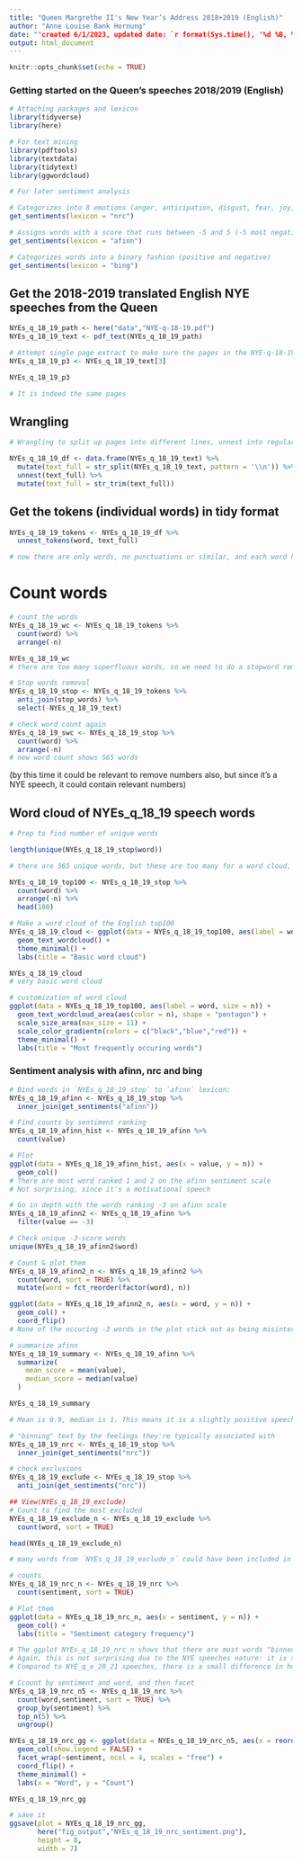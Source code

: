 ```yaml
---
title: "Queen Margrethe II's New Year’s Address 2018+2019 (English)"
author: "Anne Louise Bank Hornung"
date: ""created 6/1/2023, updated date: `r format(Sys.time(), '%d %B, %Y')`"
output: html_document
---
```


```r
knitr::opts_chunk$set(echo = TRUE)
```

### Getting started on the Queen's speeches 2018/2019 (English)

```r

# Attaching packages and lexicon
library(tidyverse)
library(here)

# For text mining
library(pdftools)
library(textdata)
library(tidytext)
library(ggwordcloud)

# For later sentiment analysis

# Categorizes into 8 emotions (anger, anticipation, disgust, fear, joy, sadness, surprise, trust) and positive / negative
get_sentiments(lexicon = "nrc")

# Assigns words with a score that runs between -5 and 5 (-5 most negative sentiment, 5 most positive sentiment)
get_sentiments(lexicon = "afinn")

# Categorizes words into a binary fashion (positive and negative)
get_sentiments(lexicon = "bing")
```


## Get the 2018-2019 translated English NYE speeches from the Queen
```r

NYEs_q_18_19_path <- here("data","NYE-q-18-19.pdf")
NYEs_q_18_19_text <- pdf_text(NYEs_q_18_19_path)
```

```r

# Attempt single page extract to make sure the pages in the NYE-q-18-19.pdf are the same as when running it here
NYEs_q_18_19_p3 <- NYEs_q_18_19_text[3]

NYEs_q_18_19_p3

# It is indeed the same pages
```

## Wrangling
```r
# Wrangling to split up pages into different lines, unnest into regular columns, and removing leading/trailing white space

NYEs_q_18_19_df <- data.frame(NYEs_q_18_19_text) %>% 
  mutate(text_full = str_split(NYEs_q_18_19_text, pattern = '\\n')) %>% 
  unnest(text_full) %>% 
  mutate(text_full = str_trim(text_full)) 

```

## Get the tokens (individual words) in tidy format
```r

NYEs_q_18_19_tokens <- NYEs_q_18_19_df %>% 
  unnest_tokens(word, text_full)

# now there are only words, no punctuations or similar, and each word has its own row

```


# Count words
```r

# count the words
NYEs_q_18_19_wc <- NYEs_q_18_19_tokens %>% 
  count(word) %>% 
  arrange(-n)

NYEs_q_18_19_wc
# there are too many superfluous words, so we need to do a stopword removal in English

```


```r

# Stop words removal
NYEs_q_18_19_stop <- NYEs_q_18_19_tokens %>% 
  anti_join(stop_words) %>% 
  select(-NYEs_q_18_19_text)

```


```r

# check word count again
NYEs_q_18_19_swc <- NYEs_q_18_19_stop %>% 
  count(word) %>% 
  arrange(-n)
# new word count shows 565 words

```

(by this time it could be relevant to remove numbers also, but since it's a NYE speech, it could contain relevant numbers)

## Word cloud of NYEs_q_18_19 speech words
```r

# Prep to find number of unique words

length(unique(NYEs_q_18_19_stop$word))

# there are 565 unique words, but these are too many for a word cloud, so I'll find the 100 most frequent words

NYEs_q_18_19_top100 <- NYEs_q_18_19_stop %>% 
  count(word) %>% 
  arrange(-n) %>% 
  head(100)
```

```r
# Make a word cloud of the English top100
NYEs_q_18_19_cloud <- ggplot(data = NYEs_q_18_19_top100, aes(label = word)) +
  geom_text_wordcloud() +
  theme_minimal() +
  labs(title = "Basic word cloud")

NYEs_q_18_19_cloud
# very basic word cloud

# customization of word cloud
ggplot(data = NYEs_q_18_19_top100, aes(label = word, size = n)) +
  geom_text_wordcloud_area(aes(color = n), shape = "pentagon") +
  scale_size_area(max_size = 11) +
  scale_color_gradientn(colors = c("black","blue","red")) +
  theme_minimal() +
  labs(title = "Most frequently occuring words")

```

### Sentiment analysis with afinn, nrc and bing
```r

# Bind words in `NYEs_q_18_19_stop` to `afinn` lexicon:
NYEs_q_18_19_afinn <- NYEs_q_18_19_stop %>% 
  inner_join(get_sentiments("afinn"))

# Find counts by sentiment ranking
NYEs_q_18_19_afinn_hist <- NYEs_q_18_19_afinn %>% 
  count(value)

# Plot 
ggplot(data = NYEs_q_18_19_afinn_hist, aes(x = value, y = n)) +
  geom_col()
# There are most word ranked 1 and 2 on the afinn sentiment scale
# Not surprising, since it's a motivational speech

# Go in depth with the words ranking -3 on afinn scale
NYEs_q_18_19_afinn2 <- NYEs_q_18_19_afinn %>% 
  filter(value == -3)

# Check unique -3-score words
unique(NYEs_q_18_19_afinn2$word)

# Count & plot them
NYEs_q_18_19_afinn2_n <- NYEs_q_18_19_afinn2 %>% 
  count(word, sort = TRUE) %>% 
  mutate(word = fct_reorder(factor(word), n))

ggplot(data = NYEs_q_18_19_afinn2_n, aes(x = word, y = n)) +
  geom_col() +
  coord_flip()
# None of the occuring -3 words in the plot stick out as being misinterpreted or lost in translation

```

```r

# summarize afinn
NYEs_q_18_19_summary <- NYEs_q_18_19_afinn %>% 
  summarize(
    mean_score = mean(value),
    median_score = median(value)
  )

NYEs_q_18_19_summary

# Mean is 0.9, median is 1. This means it is a slightly positive speech based on the afinn lexicon

```


```r

# "binning" text by the feelings they're typically associated with
NYEs_q_18_19_nrc <- NYEs_q_18_19_stop %>% 
  inner_join(get_sentiments("nrc"))

# check exclusions
NYEs_q_18_19_exclude <- NYEs_q_18_19_stop %>% 
  anti_join(get_sentiments("nrc"))

## View(NYEs_q_18_19_exclude)
# Count to find the most excluded
NYEs_q_18_19_exclude_n <- NYEs_q_18_19_exclude %>% 
  count(word, sort = TRUE)

head(NYEs_q_18_19_exclude_n)

# many words from ´NYEs_q_18_19_exclude_n´ could have been included in sentiment analysis

```


```r

# counts
NYEs_q_18_19_nrc_n <- NYEs_q_18_19_nrc %>% 
  count(sentiment, sort = TRUE)

# Plot them
ggplot(data = NYEs_q_18_19_nrc_n, aes(x = sentiment, y = n)) +
  geom_col() +
  labs(title = "Sentiment category frequency")

# The ggplot NYEs_q_18_19_nrc_n shows that there are most words "binned" in the positive, joy, anticipation and trust category
# Again, this is not surprising due to the NYE speeches nature: it is simply supposed to be a positive speech
# Compared to NYE_q_e_20_21 speeches, there is a small difference in how many words are "binned" in each category

# Ccount by sentiment and word, and then facet
NYEs_q_18_19_nrc_n5 <- NYEs_q_18_19_nrc %>% 
  count(word,sentiment, sort = TRUE) %>% 
  group_by(sentiment) %>% 
  top_n(5) %>% 
  ungroup()

NYEs_q_18_19_nrc_gg <- ggplot(data = NYEs_q_18_19_nrc_n5, aes(x = reorder(word,n), y = n, fill = sentiment)) +
  geom_col(show.legend = FALSE) +
  facet_wrap(~sentiment, ncol = 4, scales = "free") +
  coord_flip() +
  theme_minimal() +
  labs(x = "Word", y = "Count")

NYEs_q_18_19_nrc_gg

# save it
ggsave(plot = NYEs_q_18_19_nrc_gg, 
       here("fig_output","NYEs_q_18_19_nrc_sentiment.png"), 
       height = 8, 
       width = 7)
```



